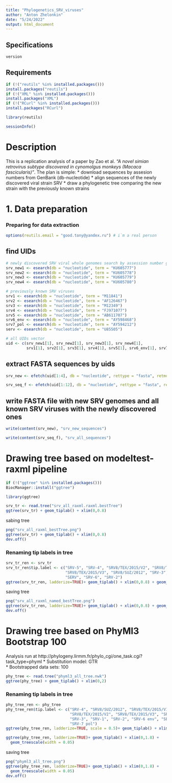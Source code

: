 ```yaml
---
title: "Phylogenetics_SRV_viruses"
author: "Anton Zhelonkin"
date: "5/24/2022"
output: html_document
---
```


## Specifications
```r
version
```

## Requirements
```r
if (!("reutils" %in% installed.packages()))
install.packages("reutils")
if (!("XML" %in% installed.packages()))
install.packages("XML")
if (!("RCurl" %in% installed.packages()))
install.packages("RCurl")

library(reutils)
```

```r
sessionInfo()
```


# Description 
This is a replication analysis of a paper by Zao et al. *"A novel simian retrovirus subtype discovered in cynomolgus monkeys (Macaca fascicularis)"*. The plan is simple: 
* download sequences by assesion numbers from GenBank (db-nucleotide)
* align sequences of the newly discovered viral strain SRV 
* draw a phylogenetic tree comparing the new strain with the previously known strains 

# 1. Data preparation
### Preparing for data extraction 
```r
options(reutils.email = "good.tony@yandex.ru") # i`m a real person
```

## find UIDs
```r
# newly discovered SRV viral whole genomes search by assession number given in the article 
srv_new1 <- esearch(db = "nucleotide", term = "KU605777")
srv_new2 <- esearch(db = "nucleotide", term = "KU605778")
srv_new3 <- esearch(db = "nucleotide", term = "KU605779")
srv_new4 <- esearch(db = "nucleotide", term = "KU605780")

# previously known SRV viruses 
srv1 <- esearch(db = "nucleotide", term = "M11841")
srv2 <- esearch(db = "nucleotide", term = "AF126467")
srv3 <- esearch(db = "nucleotide", term = "M12349")
srv4 <- esearch(db = "nucleotide", term = "FJ971077")
srv5 <- esearch(db = "nucleotide", term = "AB611707")
srv6_env <- esearch(db = "nucleotide", term = "AY598468")
srv7_pol <- esearch(db = "nucleotide", term = "AY594212")
serv <- esearch(db = "nucleotide", term = "U85505")

# all UIDs vector
uid <- c(srv_new1[1], srv_new2[1], srv_new3[1], srv_new4[1],
         srv1[1], srv2[1], srv3[1], srv4[1], srv5[1], srv6_env[1], srv7_pol[1], serv[1])
```

## extract FASTA sequences by uids
```r
srv_new <- efetch(uid[1:4], db = "nucleotide", rettype = "fasta", retmode = "text")

srv_seq_f <- efetch(uid[1:12], db = "nucleotide", rettype = "fasta", retmode = "text")
```

## write FASTA file with new SRV genomes and all known SRV viruses with the newly discovered ones 
```r
write(content(srv_new), "srv_new_sequences")

write(content(srv_seq_f), "srv_all_sequences")
```



# Drawing tree based on modeltest-raxml pipeline

```r
if (!("ggtree" %in% installed.packages()))
BiocManager::install("ggtree")

library(ggtree)
```


```r
srv_tr <- read.tree("srv_all_raxml.raxml.bestTree")
ggtree(srv_tr) + geom_tiplab() + xlim(0,0.8)
```
sabing tree
```r
png("srv_all_raxml_bestTree.png")
ggtree(srv_tr) + geom_tiplab() + xlim(0,0.8)
dev.off()
```


### Renaming tip labels in tree
```r
srv_tr_ren <- srv_tr
srv_tr_ren$tip.label <- c("SRV-5", "SRV-4", "SRV8/TEX/2015/V2", "SRV8/TEX/2015/V1",
                          "SRV8/TEX/2015/V3", "SRV8/SUZ/2012", "SRV-3", "SRV-1", "SRV-7",
                          "SERV", "SRV-6", "SRV-2")
ggtree(srv_tr_ren, ladderize=TRUE)+ geom_tiplab() + xlim(0,0.8) + geom_treescale(width = 0.05)
```
saving tree
```r
png("srv_all_raxml_named_bestTree.png")
ggtree(srv_tr_ren, ladderize=TRUE)+ geom_tiplab() + xlim(0,0.8) + geom_treescale(width = 0.05)
dev.off()
```

# Drawing tree based on PhyMl3 Bootstrap 100 
Analysis run at http://phylogeny.lirmm.fr/phylo_cgi/one_task.cgi?task_type=phyml
* Substitution model: GTR  
* Bootstrapped data sets: 100

```r
phy_tree <- read.tree("phyml3_all_tree.nwk")
ggtree(phy_tree) + geom_tiplab() + xlim(0,2)
```
### Renaming tip labels in tree
```r
phy_tree_ren <- phy_tree
phy_tree_ren$tip.label <- c("SRV-4", "SRV8/SUZ/2012", "SRV8/TEX/2015/V1",
                            "SRV8/TEX/2015/V2", "SRV8/TEX/2015/V3", "SRV-5",
                            "SRV-3", "SRV-1", "SRV-2", "SRV-6 env", "SERV",
                            "SRV-7 pol")
ggtree(phy_tree_ren, ladderize=TRUE, scale = 0.5)+ geom_tiplab() + xlim(0,2) + geom_treescale()
```
```r
ggtree(phy_tree_ren, ladderize=TRUE)+ geom_tiplab() + xlim(0,1.8) + 
  geom_treescale(width = 0.05)
```
saving tree
```r
png("phyml3_all_tree.png")
ggtree(phy_tree_ren, ladderize=TRUE)+ geom_tiplab() + xlim(0,1.8) + 
  geom_treescale(width = 0.05)
dev.off()
```

